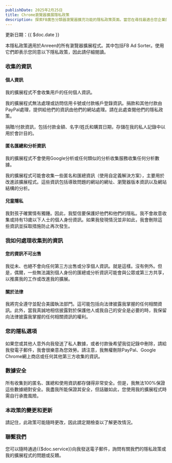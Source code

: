 ```yaml
---
publishDate: 2025年2月25日
title: Chrome瀏覽器擴展隱私政策
description: 探索FB廣告分類器瀏覽器擴充功能的隱私政策頁面。當您在尋找最適合您企業的FB廣告分類器，將其與其他廣告管理工具進行比較，或查看用戶評論時，您的隱私是我們最首要的考量。無論您是使用免費工具、與Facebook商務管理平台整合，或是專注於廣告定位和分析，我們都會極度謹慎地處理您的資料。對於小型企業、電商用戶以及管理多個廣告帳戶的人士，我們的隱私政策確保您在享受諸如簡易設定、API運用以及創意廣告強化等功能的同時，您的個人資訊仍能維持安全。在您衡量廣告成效並做出以數據為依據的決策時，請放心。 
---
```


更新日期：{{ $doc.date }}

本隱私政策適用於Anreen的所有瀏覽器擴展程式。其中包括FB Ad Sorter。使用它們即表示您同意以下隱私政策，因此請仔細閱讀。

### 收集的資訊
#### 個人資訊
我的擴展程式不會收集用戶的任何個人資訊。

我的擴展程式無法處理或訪問信用卡號或付款帳戶登錄資訊。捐款和其他付款由PayPal處理，提供給他們的資訊由他們的網站處理。請在此處查閱他們的隱私政策。

捐贈/付款資訊，包括付款金額、名字/姓氏和購買日期，存儲在我的私人記錄中以用於會計目的。

#### 匿名匯總和分析資訊
我的擴展程式不會使用Google分析或任何類似的分析收集服務收集任何分析數據。

我的擴展程式可能會收集一些匿名和匯總資訊（使用自定義解決方案），主要用於改進該擴展程式。這些資訊包括導致問題的網站的網址、瀏覽器版本資訊以及網站結構的分析。

#### 兒童隱私
我對孩子確實情有獨鍾。因此，我堅信要保護好他們和他們的隱私。我不會故意收集或持有13歲以下人士的個人身份資訊。如果我發現情況並非如此，我會刪除這些資訊並採取措施防止再次發生。

### 我如何處理收集到的資訊
#### 您的資訊不可出售
我從未、也絕不會向任何第三方出售或分享個人資訊。就是這樣。沒有例外。但是，偶爾，一些無法識別個人身份的匯總或分析資訊可能會與公眾或第三方共享，以推廣我的工作或改進我的擴展。

#### 關於法律
我將完全遵守並配合美國執法部門。這可能包括向法律披露我掌握的任何相關資訊。此外，當我真誠地相信披露對於保護他人或我自己的安全是必要的時，我保留向法律披露我掌握的任何相關資訊的權利。

### 您的隱私選項
如果您或其他人意外向我發送了私人數據，或者付款後希望我從記錄中刪除，請給我發電子郵件，我會很樂意為您效勞。請注意，我無權刪除PayPal、Google Chrome網上商店或任何其他第三方收集的資訊。

### 數據安全
所有收集到的匿名、匯總和使用資訊都存儲得非常安全。但是，我無法100%保證這些數據絕對安全。我盡我所能保證其安全，但話雖如此，您使用我的擴展程式時需自行承擔風險。

### 本政策的變更和更新
請記住，此政策可能隨時更改，因此請定期檢查以了解更改情況。

### 聯繫我們
您可以隨時通過{{$doc.service}}向我發送電子郵件，詢問有關我們的隱私政策或我的擴展程式的問題或反饋。